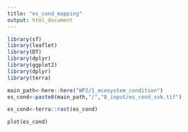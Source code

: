 ```yaml
---
title: "es_cond_mapping"
output: html_document
---
```


```r
library(sf)
library(leaflet)
library(DT)
library(dplyr)
library(ggplot2)
library(dplyr)
library(terra)

main_path<-here::here("WP2/1_ecosystem_condition")
es_cond<-paste0(main_path,"/","0_input/es_cond_svk.tif")
```

```r
es_cond<-terra::rast(es_cond)

plot(es_cond)
```

